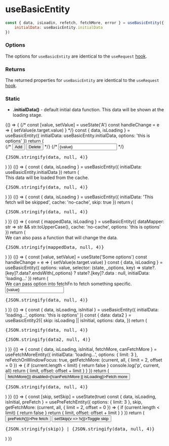 
<Meta title="Development/Playground"/>

# useBasicEntity

```js
const { data, isLoadin, refetch, fetchMore, error } = useBasicEntity({
    initialData: useBasicEntity.initialData
})
```

### Options

The options for `useBasicEntity` are identical to the `useRequest` [hook](/?path=/docs/hooks-useRequest--page).

### Returns

The returned properties for `useBasicEntity` are identical to the `useRequest` [hook](/?path=/docs/hooks-useRequest--page).

### Static

* **.initialData()** - default initial data function. This data will be shown at the loading stage.

<Canvas>
    <Story name="initialData">
        {() => {
            {/* const [value, setValue] = useState('A')
            const handleChange = e => {
                setValue(e.target.value)
            } */}
            const { data, isLoading } = useBasicEntity({
                initialData: useBasicEntity.initialData,
                options: 'this is options'
            })
            return (
                <div>
                    {/* <button type="button" onClick={handleAdd}>Add</button>
                    <button type="button" onClick={handleDelete}>Delete</button> */}
                    {/* <input value={value} onChange={handleChange} /> */}
                    <pre>{JSON.stringify(data, null, 4)}</pre>
                </div>
            )
        }}
    </Story>
</Canvas>

<Canvas>
    <Story name="loading from the cache">
        {() => {
            const { data, isLoading } = useBasicEntity({
                initialData: useBasicEntity.initialData
            })
            return (
                <div>
                    This data will be loaded from the cache.
                    <pre>{JSON.stringify(data, null, 4)}</pre>
                </div>
            )
        }}
    </Story>
</Canvas>

<Canvas>
    <Story name="skip">
        {() => {
            const { data, isLoading } = useBasicEntity({
                initialData: 'This fetch will be skipped',
                cache: 'no-cache',
                skip: true
            })
            return (
                <div>
                    <pre>{JSON.stringify(data, null, 4)}</pre>
                </div>
            )
        }}
    </Story>
</Canvas>

<Canvas>
    <Story name="dataMapper">
        {() => {
            const { mappedData, isLoading } = useBasicEntity({
                dataMapper: str => str && str.toUpperCase(),
                cache: 'no-cache',
                options: 'this is options'
            })
            return (
                <div>
                    We can also pass a function that will change the data. 
                    <pre>{JSON.stringify(mappedData, null, 4)}</pre>
                </div>
            )
        }}
    </Story>
</Canvas>

<Canvas>
    <Story name="options">
        {() => {
            const [value, setValue] = useState('Some options')
            const handleChange = e => {
                setValue(e.target.value)
            }
            const { data, isLoading } = useBasicEntity({
                options: value,
                selector: (state, _options, key) => state?.[key]?.data?.endsWith(_options) ? state?.[key]?.data : null,
                initialData: 'loading...'
            })
            return (
                <div>
                    We can pass option into fetchFn to fetch something specific.
                    <input value={value} onChange={handleChange} />
                    <pre>{JSON.stringify(data, null, 4)}</pre>
                </div>
            )
        }}
    </Story>
</Canvas>

<Canvas>
    <Story name="dependent entitites">
        {() => {
            const { data, isLoading, isInitial } = useBasicEntity({
                initialData: 'loading...',
                options: 'this is options'
            })
            const { data: data2 } = useBasicEntity2({
                skip: isLoading || isInitial,
                options: data,
            })
            return (
                <div>
                    <pre>{JSON.stringify(data, null, 4)}</pre>
                    <pre>{JSON.stringify(data2, null, 4)}</pre>
                </div>
            )
        }}
    </Story>
</Canvas>

<Canvas>
    <Story name="fetchMore">
        {() => {
            const { data, isLoading, isInitial, fetchMore, canFetchMore } = useFetchMoreEntity({
                initialData: 'loading...',
                options: {
                    limit: 3
                },
                reFetchOnWindowFocus: true,
                getFetchMore: (current, all, { limit = 2, offset = 0 }) => {
                    if (current.length < limit) {
                        return false
                    }
                    console.log('p', current, all)
                    return {
                        limit,
                        offset: offset + limit
                    }
                }
            })
            return (
                <div>
                    <button type="button" onClick={() => fetchMore()} disabled={!canFetchMore || isLoading}>Fetch more</button>
                    <pre>{JSON.stringify(data, null, 4)}</pre>
                </div>
            )
        }}
    </Story>
</Canvas>

<Canvas>
    <Story name="preFetch">
        {() => {
            const [skip, setSkip] = useState(true)
            const { data, isLoading, isInitial, preFetch } = usePreFetchEntity({
                options: {
                    limit: 3
                },
                skip,
                getFetchMore: (current, all, { limit = 2, offset = 0 }) => {
                    if (current.length < limit) {
                        return false
                    }
                    return {
                        limit,
                        offset: offset + limit
                    }
                }
            })
            return (
                <div>
                    <button type="button" onClick={() => preFetch()}>Pre fetch</button>
                    <button type="button" onClick={() => setSkip(v => !v)}>Toggle skip</button>
                    <pre>{JSON.stringify(skip)} | {JSON.stringify(data, null, 4)}</pre>
                </div>
            )
        }}
    </Story>
</Canvas>
